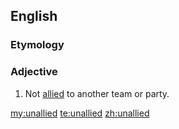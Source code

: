 ==English==

===Etymology===
{{prefix|un|allied}}

===Adjective===
{{en-adj}}

# Not [[allied]] to another team or party.

[[my:unallied]]
[[te:unallied]]
[[zh:unallied]]